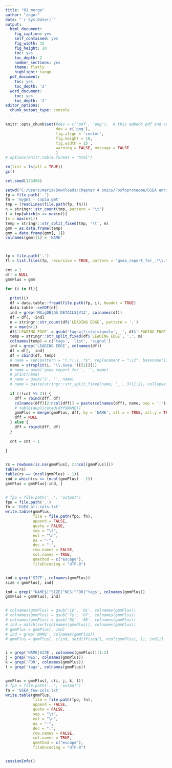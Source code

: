 ---
title: "01_merge"
author: "zagor"
date: "`r Sys.Date()`"
output:
  html_document:
    fig_caption: yes
    self_contained: yes
    fig_width: 15
    fig_height: 10
    toc: yes
    toc_depth: 2
    number_sections: yes
    theme: flatly
    highlight: tango
  pdf_document:
    toc: yes
    toc_depth: '2'
  word_document:
    toc: yes
    toc_depth: '2'
editor_options:
  chunk_output_type: console
---


```{r setup, include=FALSE}
knitr::opts_chunk$set(#dev = c('pdf', 'png'),  # this embeds pdf and crates scrolable blocks
                      dev = c('png'), 
                      fig.align = 'center', 
                      fig.height = 10, 
                      fig.width = 15 ,
                      warning = FALSE, message = FALSE
                      )
# options(knitr.table.format = "html")

```

```{r, echo=FALSE, warning=FALSE, message=FALSE}

rm(list = ls(all = TRUE))
gc()

set.seed(123456)

```



```{r}
setwd("C:/Users/maria/Downloads/Chapter 4 omics/Fosfoproteome/GSEA enrichment/input")
fp = file.path('.')
fn = 'mygmt - copia.gmt'
tmp = (readLines(file.path(fp, fn)))
n = stringr::str_count(tmp, pattern = '\t')
l = tmp[which(n == max(n))]
(m = max(n+1))
temp = stringr::str_split_fixed(tmp, '\t', m)
gmm = as.data.frame(temp)
gmm = data.frame(gmm[, 1])
colnames(gmm)[1] = 'NAME'



fp = file.path('.')
fl = list.files(fp, recursive = TRUE, pattern = 'gsea_report_for_.*\\.tsv')

cnt = 1
dff = NULL
gmmPlus = gmm

for (i in fl){
  
  print(i)
  df = data.table::fread(file.path(fp, i), header = TRUE)
  data.table::setDF(df)
  ind = grep('MSigDB|GS DETAILS|V12', colnames(df))
  df = df[, -ind]
  n = stringr::str_count(df$`LEADING EDGE`, pattern = ',')
  m = max(n+1)
  df$`LEADING EDGE` = gsub('tags=|list=|signal=', '', df$`LEADING EDGE`)
  temp = stringr::str_split_fixed(df$`LEADING EDGE`, ',', m)
  colnames(temp) = c('tags', 'list', 'signal')
  ind = grep('LEADING EDGE', colnames(df))
  df = df[, -ind]
  df = cbind(df, temp)
  # name = sub(pattern = "(.*)\\..*$", replacement = "\\2", basename(i))
  name = strsplit(i, '\\.Gsea.')[[1]][1]
  # name = gsub('gsea_report_for_', '', name)
  # print(name)
  # name = gsub('S', '', name)
  # name = paste(stringr::str_split_fixed(name, '_', 3)[1:2], collapse = '')
  
  if (!(cnt %% 2)) {
    dff = rbind(dff, df)
    colnames(dff)[2:ncol(dff)] = paste(colnames(dff), name, sep = '|')[2:ncol(dff)]
    # table(duplicated(dff$NAME))
    gmmPlus = merge(gmmPlus, dff, by = 'NAME', all.x = TRUE, all.y = TRUE)
    dff = NULL
  } else {
    dff = rbind(dff, df)
  }
  
  cnt = cnt + 1
  
}


rs = rowSums(is.na(gmmPlus[, 2:ncol(gmmPlus)]))
table(rs)
table(rs == (ncol(gmmPlus) - 1))
ind = which(rs == (ncol(gmmPlus) - 1))
gmmPlus = gmmPlus[-ind, ]


# fpo = file.path('..', 'output')
fpo = file.path('.')
fn = 'GSEA_all-cols.txt'
write.table(gmmPlus,
            file = file.path(fpo, fn),
            append = FALSE,
            quote = FALSE,
            sep = "\t",
            eol = "\n",
            na = "-",
            dec = ".",
            row.names = FALSE,
            col.names = TRUE,
            qmethod = c("escape"),
            fileEncoding = "UTF-8")


ind = grep('SIZE', colnames(gmmPlus))
size = gmmPlus[, ind]

ind = grep('^NAME$|^SIZE|^NES|^FDR|^tags', colnames(gmmPlus))
gmmPlus = gmmPlus[, ind]


# colnames(gmmPlus) = gsub('1$', '01', colnames(gmmPlus))
# colnames(gmmPlus) = gsub('7$', '07', colnames(gmmPlus))
# colnames(gmmPlus) = gsub('8$', '08', colnames(gmmPlus))
# ind = match(sort(colnames(gmmPlus)), colnames(gmmPlus))
# gmmPlus = gmmPlus[, ind]
# ind = grep('NAME', colnames(gmmPlus))
# gmmPlus = gmmPlus[, c(ind, setdiff(seq(1, ncol(gmmPlus), 1), ind))]


i = grep('NAME|SIZE', colnames(gmmPlus))[1:2]
j = grep('NES', colnames(gmmPlus))
k = grep('FDR', colnames(gmmPlus))
l = grep('tags', colnames(gmmPlus))


gmmPlus = gmmPlus[, c(i, j, k, l)]
# fpo = file.path('..', 'output')
fn = 'GSEA_few-cols.txt'
write.table(gmmPlus,
            file = file.path(fpo, fn),
            append = FALSE,
            quote = FALSE,
            sep = "\t",
            eol = "\n",
            na = "-",
            dec = ".",
            row.names = FALSE,
            col.names = TRUE,
            qmethod = c("escape"),
            fileEncoding = "UTF-8")



```




```{r, echo=FALSE, warning=FALSE, message=FALSE}

sessionInfo()


```

